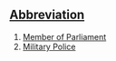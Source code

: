 ==[[Wiktionary:List of acronyms and abbreviations|Abbreviation]]==

#[[Member of Parliament]]
#[[Military Police]]